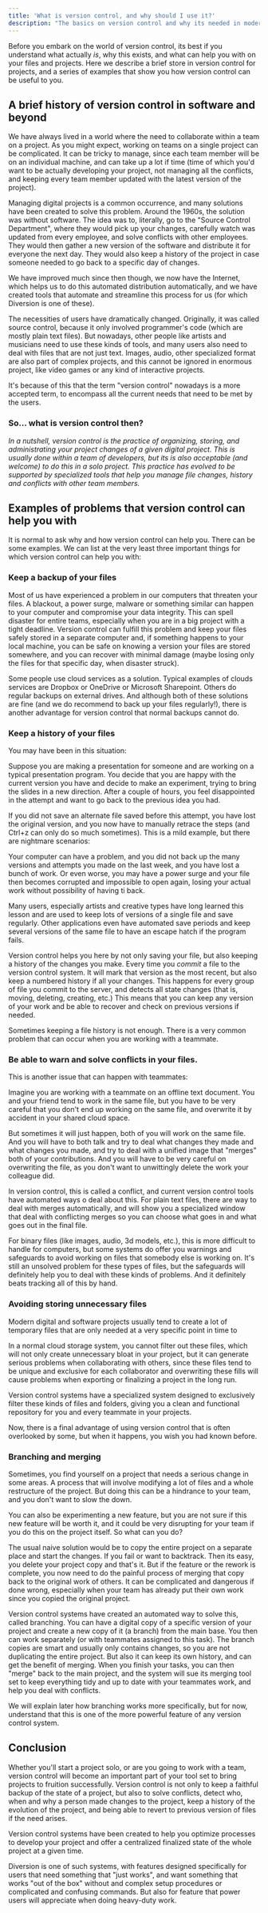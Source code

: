 ```yaml
---
title: 'What is version control, and why should I use it?'
description: "The basics on version control and why its needed in modern projects."
---
```


Before you embark on the world of version control, its best if you understand
what actually _is_, why this exists, and what can help you with on your files
and projects. Here we describe a brief store in version control for projects,
and a series of examples that show you how version control can be useful to you.

## A brief history of version control in software and beyond

We have always lived in a world where the need to collaborate within a team on a
project. As you might expect, working on teams on a single project can be
complicated. It can be tricky to manage, since each team member will be on an
individual machine, and can take up a lot if time (time of which you'd want to
be actually developing your project, not managing all the conflicts, and keeping
every team member updated with the latest version of the project).

Managing digital projects is a common occurrence, and many solutions have been
created to solve this problem. Around the 1960s, the solution was without
software. The idea was to, literally, go to the "Source Control Department",
where they would pick up your changes, carefully watch was updated from every
employee, and solve conflicts with other employees. They would then gather a new
version of the software and distribute it for everyone the next day. They would
also keep a history of the project in case someone needed to go back to a
specific day of changes.

We have improved much since then though, we now have the Internet, which helps
us to do this automated distribution automatically, and we have created tools
that automate and streamline this process for us (for which Diversion is one of
these).

The necessities of users have dramatically changed. Originally, it was called
source control, because it only involved programmer's code (which are mostly
plain text files). But nowadays, other people like artists and musicians need to
use these kinds of tools, and many users also need to deal with files that are
not just text. Images, audio, other specialized format are also part of complex
projects, and this cannot be ignored in enormous project, like video games or
any kind of interactive projects.

It's because of this that the term "version control" nowadays is a more accepted
term, to encompass all the current needs that need to be met by the users.

### So... what is version control then?

_In a nutshell, version control is the practice of organizing, storing, and
administrating your project changes of a given digital project. This is usually
done within a team of developers, but its is also acceptable (and welcome) to do
this in a solo project. This practice has evolved to be supported by specialized
tools that help you manage file changes, history and conflicts with other team
members._


## Examples of problems that version control can help you with

It is normal to ask why and how version control can help you. There can be some
examples. We can list at the very least three important things for which version
control can help you with:

### Keep a backup of your files

Most of us have experienced a problem in our computers that threaten your files.
A blackout, a power surge, malware or something similar can happen to your
computer and compromise your data integrity. This can spell disaster for entire
teams, especially when you are in a big project with a tight deadline. Version
control can fulfill this problem and keep your files safely stored in a separate
computer and, if something happens to your local machine, you can be safe on
knowing a version your files are stored somewhere, and you can recover with
minimal damage (maybe losing only the files for that specific day, when disaster
struck).

Some people use cloud services as a solution. Typical examples of clouds
services are Dropbox or OneDrive or Microsoft Sharepoint. Others do regular
backups on external drives. And although both of these solutions are fine (and
we do recommend to back up your files regularly!), there is another advantage
for version control that normal backups cannot do.

### Keep a history of your files

You may have been in this situation: 

Suppose you are making a presentation for someone and are working on a typical
presentation program. You decide that you are happy with the current version you
have and decide to make an experiment, trying to bring the slides in a new
direction. After a couple of hours, you feel disappointed in the attempt and
want to go back to the previous idea you had. 

If you did not save an alternate file saved before this attempt, you have lost
the original version, and you now have to manually retrace the steps (and Ctrl+z
can only do so much sometimes). This is a mild example, but there are nightmare
scenarios: 

Your computer can have a problem, and you did not back up the many versions and
attempts you made on the last week, and you have lost a bunch of work. Or even
worse, you may have a power surge and your file then becomes corrupted and
impossible to open again, losing your actual work without possibility of having
ti back. 

Many users, especially artists and creative types have long learned this lesson
and are used to keep lots of versions of a single file and save regularly. Other
applications even have automated save periods and keep several versions of the
same file to have an escape hatch if the program fails.

Version control helps you here by not only saving your file, but also keeping a
history of the changes you make. Every time you _commit_ a file to the version
control system. It will mark that version as the most recent, but also keep a
numbered history if all your changes. This happens for every group of file you
commit to the server, and detects all state changes (that is, moving, deleting,
creating, etc.) This means that you can keep any version of your work and be
able to recover and check on previous versions if needed.

Sometimes keeping a file history is not enough. There is a very common problem
that can occur when you are working with a teammate.

### Be able to warn and solve conflicts in your files.

This is another issue that can happen with teammates:

Imagine you are working with a teammate on an offline text document. You and
your friend tend to work in the same file, but you have to be very careful that
you don't end up working on the same file, and overwrite it by accident in your
shared cloud space. 

But sometimes it will just happen, both of you will work on the same file. And
you will have to both talk and try to deal what changes they made and what
changes you made, and try to deal with a unified image that "merges" both of
your contributions. And you will have to be very careful on overwriting the
file, as you don't want to unwittingly delete the work your colleague did.

In version control, this is called a conflict, and current version control tools
have automated ways o deal about this. For plain text files, there are way to
deal with merges automatically, and will show you a specialized window that deal
with conflicting merges so you can choose what goes in and what goes out in the
final file.

For binary files (like images, audio, 3d models, etc.), this is more difficult
to handle for computers, but some systems do offer you warnings and safeguards
to avoid working on files that somebody else is working on. It's still an
unsolved problem for these types of files, but the safeguards will definitely
help you to deal with these kinds of problems. And it definitely beats tracking
all of this by hand.


### Avoiding storing unnecessary files

Modern digital and software projects usually tend to create a lot of temporary
files that are only needed at a very specific point in time to 

In a normal cloud storage system, you cannot filter out these files, which will
not only create unnecessary bloat in your project, but it can generate serious
problems when collaborating with others, since these files tend to be unique and
exclusive for each collaborator and overwriting these fills will cause problems
when exporting or finalizing a project in the long run.

Version control systems have a specialized system designed to exclusively filter
these kinds of files and folders, giving you a clean and functional repository
for you and every teammate in your projects.

Now, there is a final advantage of using version control that is often
overlooked by some, but when it happens, you wish you had known before.

### Branching and merging

Sometimes, you find yourself on a project that needs a serious change in some
areas. A process that will involve modifying a lot of files and a whole
restructure of the project. But doing this can be a hindrance to your team, and
you don't want to slow the down.

You can also be experimenting a new feature, but you are not sure if this new
feature will be worth it, and it could be very disrupting for your team if you
do this on the project itself. So what can you do?

The usual naive solution would be to copy the entire project on a separate place
and start the changes. If you fail or want to backtrack. Then its easy, you
delete your project copy and that's it. But if the feature or the rework is
complete, you now need to do the painful process of merging that copy back to
the original work of others. It can be complicated and dangerous if done wrong,
especially when your team has already put their own work since you copied the
original project.

Version control systems have created an automated way to solve this, called
branching. You can have a digital copy of a specific version of your project and
create a new copy of it (a branch) from the main base. You then can work
separately (or with teammates assigned to this task). The branch copies are
smart and usually only contains changes, so you are not duplicating the entire
project. But also it can keep its own history, and can get the benefit of
merging. When you finish your tasks, you can then "merge" back to the main
project, and the system will sue its merging tool set to keep everything tidy
and up to date with your teammates work, and help you deal with conflicts.

We will explain later how branching works more specifically, but for now,
understand that this is one of the more powerful feature of any version control
system.


## Conclusion

Whether you'll start a project solo, or are you going to work with a team,
version control will become an important part of your tool set to bring projects
to fruition successfully. Version control is not only to keep a faithful backup
of the state of a project, but also to solve conflicts, detect who, when and why
a person made changes to the project, keep a history of the evolution of the
project, and being able to revert to previous version of files if the need
arises.

Version control systems have been created to help you optimize processes to
develop your project and offer a centralized finalized state of the whole
project at a given time.

Diversion is one of such systems, with features designed specifically for users
that need something that "just works", and want something that works "out of the
box" without and complex setup procedures or complicated and confusing commands.
But also for feature that power users will appreciate when doing heavy-duty
work.

